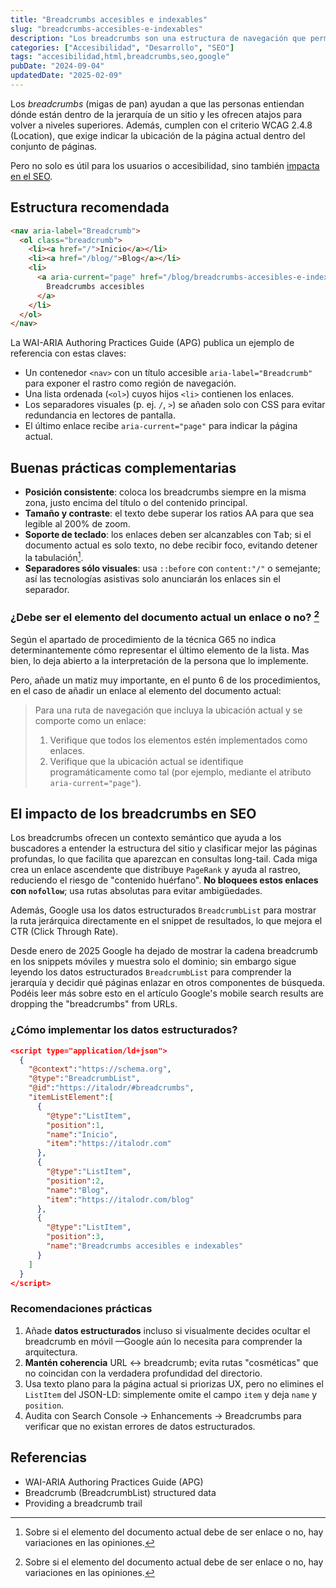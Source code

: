 ```yaml
---
title: "Breadcrumbs accesibles e indexables"
slug: "breadcrumbs-accesibles-e-indexables"
description: "Los breadcrumbs son una estructura de navegación que permite a los usuarios saber dónde están en la jerarquía de la página y cómo llegar a ella. Son una herramienta esencial para la accesibilidad, pero hay que tener en cuenta algunos detalles para que sean accesibles e indexables por los buscadores."
categories: ["Accesibilidad", "Desarrollo", "SEO"]
tags: "accesibilidad,html,breadcrumbs,seo,google"
pubDate: "2024-09-04"
updatedDate: "2025-02-09"
---
```



Los <i lang="en">breadcrumbs</i> (migas de pan) ayudan a que las personas entiendan dónde están dentro de la jerarquía de un sitio y les ofrecen atajos para volver a niveles superiores. Además, cumplen con el criterio <ExternalLink href="https://www.w3.org/TR/WCAG20-TECHS/G65.html">WCAG 2.4.8 (Location)</ExternalLink>, que exige indicar la ubicación de la página actual dentro del conjunto de páginas.

Pero no solo es útil para los usuarios o accesibilidad, sino también [impacta en el SEO](#el-impacto-de-los-breadcrumbs-en-seo).

## Estructura recomendada

```html
<nav aria-label="Breadcrumb">
  <ol class="breadcrumb">
    <li><a href="/">Inicio</a></li>
    <li><a href="/blog/">Blog</a></li>
    <li>
      <a aria-current="page" href="/blog/breadcrumbs-accesibles-e-indexables/">
        Breadcrumbs accesibles
      </a>
    </li>
  </ol>
</nav>
```

La <ExternalLink href="https://www.w3.org/WAI/ARIA/apg/patterns/breadcrumb/examples/breadcrumb/" lang="en">WAI-ARIA Authoring Practices Guide (APG)</ExternalLink> publica un ejemplo de referencia con estas claves:

- Un contenedor `<nav>` con un título accesible `aria-label="Breadcrumb"` para exponer el rastro como región de navegación.
- Una lista ordenada (`<ol>`) cuyos hijos `<li>` contienen los enlaces.
- Los separadores visuales (p. ej. `/`, `>`) se añaden solo con CSS para evitar redundancia en lectores de pantalla.
- El último enlace recibe `aria-current="page"` para indicar la página actual.

## Buenas prácticas complementarias

- **Posición consistente**: coloca los breadcrumbs siempre en la misma zona, justo encima del título o del contenido principal.
- **Tamaño y contraste**: el texto debe superar los ratios AA para que sea legible al 200% de zoom.
- **Soporte de teclado**: los enlaces deben ser alcanzables con <kbd>Tab</kbd>; si el documento actual es solo texto, no debe recibir foco, evitando detener la tabulación[^1].
- **Separadores sólo visuales**: usa `::before` con `content:"/"` o semejante; así las tecnologías asistivas solo anunciarán los enlaces sin el separador.

[^1]: Sobre si el elemento del documento actual debe de ser enlace o no, hay variaciones en las opiniones.

### ¿Debe ser el elemento del documento actual un enlace o no? [^1]

Según el apartado de procedimiento de la técnica <ExternalLink href="https://www.w3.org/WAI/WCAG21/Techniques/general/G65#procedure">G65</ExternalLink> no indica determinantemente cómo representar el último elemento de la lista. Mas bien, lo deja abierto a la interpretación de la persona que lo implemente.

Pero, añade un matiz muy importante, en el punto 6 de los procedimientos, en el caso de añadir un enlace al elemento del documento actual:

> Para una ruta de navegación que incluya la ubicación actual y se comporte como un enlace:
> 1. Verifique que todos los elementos estén implementados como enlaces.
> 2. Verifique que la ubicación actual se identifique programáticamente como tal (por ejemplo, mediante el atributo `aria-current="page"`).

## El impacto de los breadcrumbs en SEO

Los breadcrumbs ofrecen un contexto semántico que ayuda a los buscadores a entender la estructura del sitio y clasificar mejor las páginas profundas, lo que facilita que aparezcan en consultas long-tail. Cada miga crea un enlace ascendente que distribuye `PageRank` y ayuda al rastreo, reduciendo el riesgo de "contenido huérfano". **No bloquees estos enlaces con `nofollow`**; usa rutas absolutas para evitar ambigüedades.

Además, Google usa los datos estructurados `BreadcrumbList` para mostrar la ruta jerárquica directamente en el snippet de resultados, lo que mejora el CTR (Click Through Rate).

Desde enero de 2025 Google ha dejado de mostrar la cadena breadcrumb en los snippets móviles y muestra solo el dominio; sin embargo sigue leyendo los datos estructurados `BreadcrumbList` para comprender la jerarquía y decidir qué páginas enlazar en otros componentes de búsqueda. Podéis leer más sobre esto en el artículo <ExternalLink href="https://www.theverge.com/2025/1/23/24350305/google-mobile-search-result-url-breadcrumb-seo" lang="en">Google's mobile search results are dropping the "breadcrumbs" from URLs</ExternalLink>.

### ¿Cómo implementar los datos estructurados?

```json
<script type="application/ld+json">
  {
    "@context":"https://schema.org",
    "@type":"BreadcrumbList",
    "@id":"https://italodr/#breadcrumbs",
    "itemListElement":[
      {
        "@type":"ListItem",
        "position":1,
        "name":"Inicio",
        "item":"https://italodr.com"
      },
      {
        "@type":"ListItem",
        "position":2,
        "name":"Blog",
        "item":"https://italodr.com/blog"
      },
      {
        "@type":"ListItem",
        "position":3,
        "name":"Breadcrumbs accesibles e indexables"
      }
    ]
  }
</script>
```

### Recomendaciones prácticas

1. Añade **datos estructurados** incluso si visualmente decides ocultar el breadcrumb en móvil —Google aún lo necesita para comprender la arquitectura.
2. **Mantén coherencia** URL ↔ breadcrumb; evita rutas "cosméticas" que no coincidan con la verdadera profundidad del directorio.
3. Usa texto plano para la página actual si priorizas UX, pero no elimines el `ListItem` del JSON-LD: simplemente omite el campo `item` y deja `name` y `position`.
4. Audita con Search Console → Enhancements → Breadcrumbs para verificar que no existan errores de datos estructurados.

## Referencias

- <ExternalLink href="https://www.w3.org/WAI/ARIA/apg/patterns/breadcrumb/examples/breadcrumb/" lang="en">WAI-ARIA Authoring Practices Guide (APG)</ExternalLink>
- <ExternalLink href="https://developers.google.com/search/docs/appearance/structured-data/breadcrumb" lang="en">Breadcrumb (BreadcrumbList) structured data</ExternalLink>
- <ExternalLink href="https://www.w3.org/WAI/WCAG21/Techniques/general/G65" lang="en">Providing a breadcrumb trail</ExternalLink>
